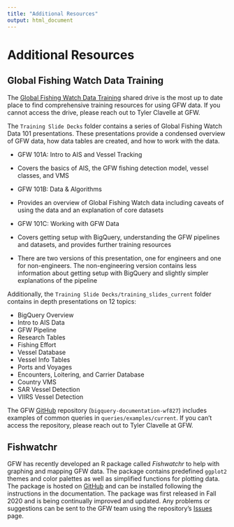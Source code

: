 ```yaml
---
title: "Additional Resources"
output: html_document
---
```


# Additional Resources

## Global Fishing Watch Data Training

The [Global Fishing Watch Data Training](https://drive.google.com/drive/u/0/folders/0AIfysivHdyTgUk9PVA) shared drive is the most up to date place to find comprehensive training resources for using GFW data. If you cannot access the drive, please reach out to Tyler Clavelle at GFW.   

The `Training Slide Decks` folder contains a series of Global Fishing Watch Data 101 presentations. These presentations provide a condensed overview of GFW data, how data tables are created, and how to work with the data.   

 * GFW 101A: Intro to AIS and Vessel Tracking   
  + Covers the basics of AIS, the GFW fishing detection model, vessel classes, and VMS  
  
 * GFW 101B: Data & Algorithms   
  + Provides an overview of Global Fishing Watch data including caveats of using the data and an explanation of core datasets  
  
 * GFW 101C: Working with GFW Data  
  + Covers getting setup with BigQuery, understanding the GFW pipelines and datasets, and provides further training resources  
  + There are two versions of this presentation, one for engineers and one for non-engineers. The non-engineering version contains less information about getting setup with BigQuery and slightly simpler explanations of the pipeline  
  
  
Additionally, the `Training Slide Decks/training_slides_current` folder contains in depth presentations on 12 topics:   

  * BigQuery Overview  
  * Intro to AIS Data  
  * GFW Pipeline  
  * Research Tables  
  * Fishing Effort  
  * Vessel Database  
  * Vessel Info Tables  
  * Ports and Voyages  
  * Encounters, Loitering, and Carrier Database  
  * Country VMS  
  * SAR Vessel Detection  
  * VIIRS Vessel Detection  
  
The GFW [GitHub](https://github.com/GlobalFishingWatch/bigquery-documentation-wf827) repository (`bigquery-documentation-wf827`) includes examples of common queries in `queries/examples/current`. If you can't access the repository, please reach out to Tyler Clavelle at GFW.  


## Fishwatchr

GFW has recently developed an R package called *Fishwatchr*  to help with graphing and mapping GFW data. The package contains predefined `ggplot2` themes and color palettes as well as simplified functions for plotting data. The package is hosted on [GitHub](https://github.com/GlobalFishingWatch/fishwatchr) and can be installed following the instructions in the documentation. The package was first released in Fall 2020 and is being continually improved and updated. Any problems or suggestions can be sent to the GFW team using the repository's [Issues](https://github.com/GlobalFishingWatch/fishwatchr/issues) page.  